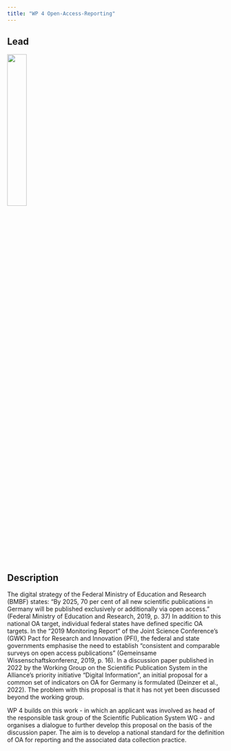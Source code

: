 ```yaml
---
title: "WP 4 Open-Access-Reporting"
---
```


## Lead

![](../images/hu.png){width=30%}

## Description

The digital strategy of the Federal Ministry of Education and Research (BMBF) states: "By 2025, 70 per cent of all new scientific publications in Germany will be published exclusively or additionally via open access." (Federal Ministry of Education and Research, 2019, p. 37) In addition to this national OA target, individual federal states have defined specific OA targets. In the "2019 Monitoring Report" of the Joint Science Conference's (GWK) Pact for Research and Innovation (PFI), the federal and state governments emphasise the need to establish "consistent and comparable surveys on open access publications" (Gemeinsame Wissenschaftskonferenz, 2019, p. 16). In a discussion paper published in 2022 by the Working Group on the Scientific Publication System in the Alliance's priority initiative "Digital Information", an initial proposal for a common set of indicators on OA for Germany is formulated (Deinzer et al., 2022). The problem with this proposal is that it has not yet been discussed beyond the working group.

WP 4 builds on this work - in which an applicant was involved as head of the responsible task group of the Scientific Publication System WG - and organises a dialogue to further develop this proposal on the basis of the discussion paper. The aim is to develop a national standard for the definition of OA for reporting and the associated data collection practice.